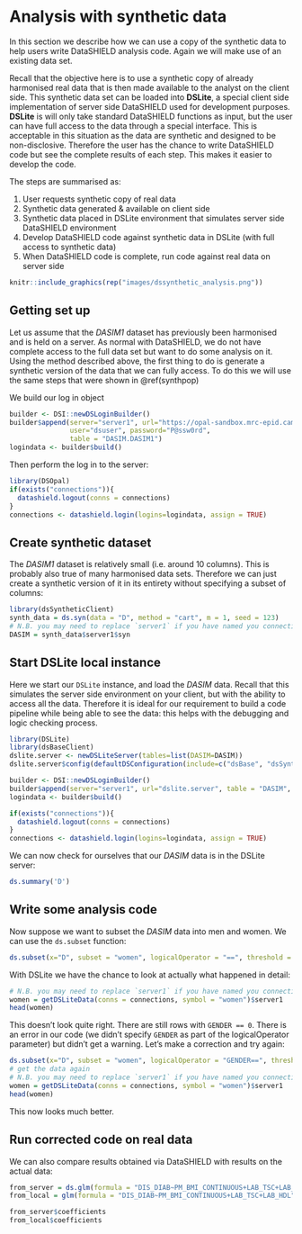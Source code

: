 # Analysis with synthetic data {#analysis}

In this section we describe how we can use a copy of the synthetic data to help users write DataSHIELD analysis code. Again we will make use of an existing data set.

Recall that the objective here is to use a synthetic copy of already harmonised real data that is then made available to the analyst on the client side. This synthetic data set can be loaded into **DSLite**, a special client side implementation of server side DataSHIELD used for development purposes. **DSLite** is will only take standard DataSHIELD functions as input, but the user can have full access to the data through a special interface. This is acceptable in this situation as the data are synthetic and designed to be non-disclosive. Therefore the user has the chance to write DataSHIELD code but see the complete results of each step. This makes it easier to develop the code.

The steps are summarised as:

1.	User requests synthetic copy of real data
2.	Synthetic data generated & available on client side
3.	Synthetic data placed in DSLite environment that simulates server side DataSHIELD environment
4.	Develop DataSHIELD code against synthetic data in DSLite (with full access to synthetic data)
5.	When DataSHIELD code is complete, run code against real data on server side



```r
knitr::include_graphics(rep("images/dssynthetic_analysis.png"))

```

## Getting set up

Let us assume that the *DASIM1* dataset has previously been harmonised and is held on a server. As normal with DataSHIELD, we do not have complete access to the full data set but want to do some analysis on it. Using the method described above, the first thing to do is generate a synthetic version of the data that we can fully access. To do this we will use the same steps that were shown in \@ref(synthpop)

We build our log in object

```r
builder <- DSI::newDSLoginBuilder()
builder$append(server="server1", url="https://opal-sandbox.mrc-epid.cam.ac.uk",
               user="dsuser", password="P@ssw0rd", 
               table = "DASIM.DASIM1")
logindata <- builder$build()
```
Then perform the log in to the server:
```r
library(DSOpal)
if(exists("connections")){
  datashield.logout(conns = connections)
}
connections <- datashield.login(logins=logindata, assign = TRUE)
```

## Create synthetic dataset
The *DASIM1* dataset is relatively small (i.e. around 10 columns). This is probably also true of many harmonised data sets.
Therefore we can just create a synthetic version of it in its entirety without specifying a subset of columns:

```r
library(dsSyntheticClient)
synth_data = ds.syn(data = "D", method = "cart", m = 1, seed = 123)
# N.B. you may need to replace `server1` if you have named you connection differently
DASIM = synth_data$server1$syn
```

## Start DSLite local instance
Here we start our `DSLite` instance, and load the *DASIM* data. Recall that this simulates the server side environment on your client, but with the ability to access all the data. Therefore it is ideal for our requirement to build a code pipeline while being able to see the data: this helps with the debugging and logic checking process.
```r
library(DSLite)
library(dsBaseClient)
dslite.server <- newDSLiteServer(tables=list(DASIM=DASIM))
dslite.server$config(defaultDSConfiguration(include=c("dsBase", "dsSynthetic")))

builder <- DSI::newDSLoginBuilder()
builder$append(server="server1", url="dslite.server", table = "DASIM", driver = "DSLiteDriver")
logindata <- builder$build()

if(exists("connections")){
  datashield.logout(conns = connections)
}
connections <- datashield.login(logins=logindata, assign = TRUE)
```

We can now check for ourselves that our *DASIM* data is in the DSLite server:

```r
ds.summary('D')
```
## Write some analysis code
Now suppose we want to subset the *DASIM* data into men and women. We can use the `ds.subset` function:
```r
ds.subset(x="D", subset = "women", logicalOperator = "==", threshold = 1)
```
With DSLite we have the chance to look at actually what happened in detail:
```r
# N.B. you may need to replace `server1` if you have named you connection differently
women = getDSLiteData(conns = connections, symbol = "women")$server1
head(women)
```
This doesn't look quite right. There are still rows with `GENDER == 0`. There is an error in our code (we didn't specify `GENDER` as part of the logicalOperator parameter) but didn't get a warning. Let's make a correction and try again:
```r
ds.subset(x="D", subset = "women", logicalOperator = "GENDER==", threshold = 1)
# get the data again
# N.B. you may need to replace `server1` if you have named you connection differently
women = getDSLiteData(conns = connections, symbol = "women")$server1
head(women)
```
This now looks much better.

## Run corrected code on real data

We can also compare results obtained via DataSHIELD with results on the actual data:

```r
from_server = ds.glm(formula = "DIS_DIAB~PM_BMI_CONTINUOUS+LAB_TSC+LAB_HDL", data = "women", family = "binomial")
from_local = glm(formula = "DIS_DIAB~PM_BMI_CONTINUOUS+LAB_TSC+LAB_HDL", data = women, family = "binomial")

from_server$coefficients
from_local$coefficients
```
